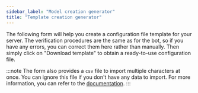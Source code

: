 ```yaml
---
sidebar_label: "Model creation generator"
title: "Template creation generator"
---
```



The following form will help you create a configuration file template for your server. The verification procedures are the same as for the bot, so if you have any errors, you can correct them here rather than manually.
Then simply click on "Download template" to obtain a ready-to-use configuration file.

:::note
The form also provides a `csv` file to import multiple characters at once. You can ignore this file if you don't have any data to import. For more information, you can refer to the [documentation](/docs/commands/administration.md#import-data).
:::

<TemplateForm />
